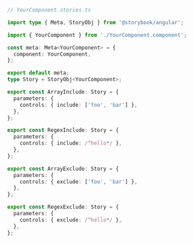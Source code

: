 ```ts
// YourComponent.stories.ts

import type { Meta, StoryObj } from '@storybook/angular';

import { YourComponent } from './YourComponent.component';

const meta: Meta<YourComponent> = {
  component: YourComponent,
};

export default meta;
type Story = StoryObj<YourComponent>;

export const ArrayInclude: Story = {
  parameters: {
    controls: { include: ['foo', 'bar'] },
  },
};

export const RegexInclude: Story = {
  parameters: {
    controls: { include: /^hello*/ },
  },
};

export const ArrayExclude: Story = {
  parameters: {
    controls: { exclude: ['foo', 'bar'] },
  },
};

export const RegexExclude: Story = {
  parameters: {
    controls: { exclude: /^hello*/ },
  },
};
```
